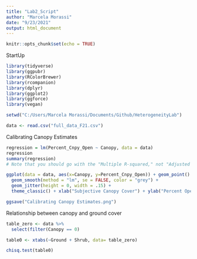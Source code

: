 ```yaml
---
title: "Lab2_Script"
author: "Marcela Morassi"
date: "9/23/2021"
output: html_document
---
```


```r
knitr::opts_chunk$set(echo = TRUE)
```


StartUp
```r
library(tidyverse)
library(ggpubr)
library(RColorBrewer)
library(rcompanion)
library(dplyr)
library(ggplot2)
library(ggforce)
library(vegan)

setwd("C:/Users/Marcela Morassi/Documents/Github/HeterogeneityLab")

data <- read.csv("full_data_F21.csv")


```

Calibrating Canopy Estimates
```r
regression = lm(Percent_Cnpy_Open ~ Canopy, data = data)
regression
summary(regression)
# Note that you should go with the "Multiple R-squared," not "Adjusted R-squared"

ggplot(data = data, aes(x=Canopy, y=Percent_Cnpy_Open)) + geom_point() + 
  geom_smooth(method = "lm", se = FALSE, color = "grey") +
  geom_jitter(height = 0, width = .15) +
  theme_classic() + xlab("Subjective Canopy Cover") + ylab("Percent Openness")

ggsave("Calibrating Canopy Estimates.png")

```

Relationship between canopy and ground cover
```r
table_zero <- data %>% 
  select(filter(Canopy == 0)

table0 <- xtabs(~Ground + Shrub, data= table_zero) 

chisq.test(table0)
 
```









